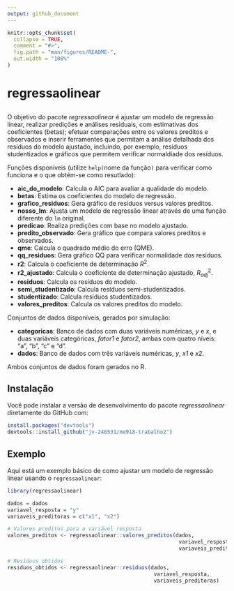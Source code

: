 ```yaml
---
output: github_document
---
```


```r
knitr::opts_chunk$set(
  collapse = TRUE,
  comment = "#>",
  fig.path = "man/figures/README-",
  out.width = "100%"
)
```

# regressaolinear

##

<!-- badges: start -->
<!-- badges: end -->

O objetivo do pacote _regressaolinear_ é ajustar um modelo de regressão linear, realizar predições e análises residuais, com estimativas dos coeficientes (betas); efetuar comparações entre os valores preditos e observados e inserir ferramentes que permitam a análise detalhada dos resíduos do modelo ajustado, incluindo, por exemplo, resíduos studentizados e gráficos que permitem verificar normaldiade dos resíduos.

Funções disponíveis (utilize `help(`nome da função`)` para verificar como funciona e o que obtém-se como resutlado):

* **aic_do_modelo**: Calcula o AIC para avaliar a qualidade do modelo.
* **betas**: Estima os coeficientes do modelo de regressão.
* **grafico_residuos**: Gera gráfico de resíduos versus valores preditos.
* **nosso_lm**: Ajusta um modelo de regressão linear através de uma função diferente do `lm` original.
* **predicao**: Realiza predições com base no modelo ajustado.
* **predito_observado**: Gera gráfico que compara valores preditos e observados.
* **qme**: Calcula o quadrado médio do erro (QME).
* **qq_residuos**: Gera gráfico QQ para verificar normalidade dos resíduos.
* **r2**: Calcula o coeficiente de determinação $R^{2}$.
* **r2_ajustado**: Calcula o coeficiente de determinação ajustado, $R^{2}_{adj}$.
* **residuos**: Calcula os resíduos do modelo.
* **semi_studentizado**: Calcula resíduos semi-studentizados.
* **studentizado**: Calcula resíduos studentizados.
* **valores_preditos**: Calcula os valores preditos do modelo.

Conjuntos de dados disponíveis, gerados por simulação:

* **categoricas**: Banco de dados com duas variáveis numéricas, *y* e *x*, e duas variáveis categóricas, *fator1* e *fator2*, ambas com quatro níveis: "a", "b", "c" e "d".
* **dados**: Banco de dados com três variáveis numéricas, *y*, *x1* e *x2*.

Ambos conjuntos de dados foram gerados no R.

## Instalação

Você pode instalar a versão de desenvolvimento do pacote _regressaolinear_ diretamente do GitHub com:

```r
install.packages("devtools")
devtools::install_github("jv-246531/me918-trabalho2")
```

## Exemplo

Aqui está um exemplo básico de como ajustar um modelo de regressão linear usando o `regressaolinear`:

```r
library(regressaolinear)

dados = dados
variavel_resposta = "y"
variaveis_preditoras = c("x1", "x2")

# Valores preditos para a variável resposta
valores_preditos <- regressaolinear::valores_preditos(dados,
                                                       variavel_resposta,
                                                       variaveis_preditoras)

# Resíduos obtidos
residuos_obtidos <- regressaolinear::residuos(dados,
                                               variavel_resposta,
                                               variaveis_preditoras)
```
